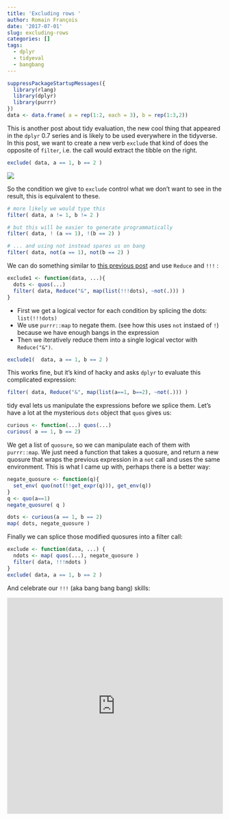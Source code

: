 ```yaml
---
title: 'Excluding rows '
author: Romain François
date: '2017-07-01'
slug: excluding-rows
categories: []
tags:
  - dplyr
  - tidyeval
  - bangbang
---
```



```r
suppressPackageStartupMessages({
  library(rlang)
  library(dplyr)
  library(purrr)
})
data <- data.frame( a = rep(1:2, each = 3), b = rep(1:3,2))
```

This is another post about tidy evaluation, the new cool thing that appeared in 
the `dplyr` 0.7 series and is likely to be used everywhere in the tidyverse. In this post, 
we want to create a new verb `exclude` that kind of does the opposite of 
`filter`, i.e. the call would extract the tibble on the right. 

```r
exclude( data, a == 1, b == 2 )
```

<div class="text-center">
  <img src="/img/bangbang/exclude.png" />
</div>

So the condition we give to `exclude` control what we don't want to see in the 
result, this is equivalent to these. 

```r
# more likely we would type this
filter( data, a != 1, b != 2 )

# but this will be easier to generate programmatically
filter( data, ! (a == 1), !(b == 2) )

# ... and using not instead spares us on bang
filter( data, not(a == 1), not(b == 2) )
```

We can do something similar to [this previous post](blog/2017/06/28/filter-with-context/) and 
use `Reduce` and `!!!` : 

```r
exclude1 <- function(data, ...){
  dots <- quos(...)
  filter( data, Reduce("&", map(list(!!!dots), ~not(.))) )
}
```

- First we get a logical vector for each condition by splicing the dots:  `list(!!!dots)`
- We use `purrr::map` to negate them. (see how this uses `not` instaed of `!`) because we have enough bangs in the expression
- Then we iteratively reduce them into a single logical vector with `Reduce("&")`. 

```r
exclude1(  data, a == 1, b == 2 )
```

This works fine, but it's kind of hacky and asks `dplyr` to evaluate this 
complicated expression:

```r
filter( data, Reduce("&", map(list(a==1, b==2), ~not(.))) )
```

tidy eval lets us manipulate the expressions before we splice them. Let's have a lot at 
the mysterious `dots` object that `quos` gives us: 

```r
curious <- function(...) quos(...)
curious( a == 1, b == 2)
```

We get a list of `quosure`, so we can manipulate each of them with `purrr::map`. 
We just need a function that takes a quosure, and return a new quosure that 
wraps the previous expression in a `not` call and uses the same environment. This is
what I came up with, perhaps there is a better way: 

```r
negate_quosure <- function(q){
  set_env( quo(not(!!get_expr(q))), get_env(q))
}
q <- quo(a==1)
negate_quosure( q )

dots <- curious(a == 1, b == 2)
map( dots, negate_quosure )
```

Finally we can splice those modified quosures into a filter call: 

```r
exclude <- function(data, ...) {
  ndots <- map( quos(...), negate_quosure )
  filter( data, !!!ndots )
}
exclude( data, a == 1, b == 2 )
```

And celebrate our `!!!` (aka bang bang bang) skills: 

<div style="width:100%;height:0;padding-bottom:100%;position:relative;">
  <iframe src="https://giphy.com/embed/nrnD6Ur4Fb4qI" width="100%" height="100%" style="position:absolute" frameBorder="0" class="giphy-embed" allowFullScreen></iframe>
</div>

